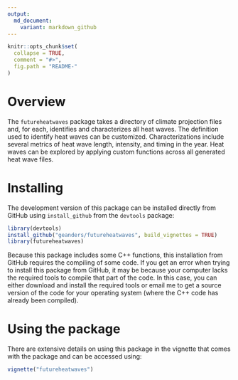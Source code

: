 ```yaml
---
output:
  md_document:
    variant: markdown_github
---
```


<!-- README.md is generated from README.Rmd. Please edit that file -->

```r
knitr::opts_chunk$set(
  collapse = TRUE,
  comment = "#>",
  fig.path = "README-"
)
```

# Overview 

The `futureheatwaves` package takes a directory of climate projection files and, for each, identifies and characterizes all heat waves. The definition used to identify heat waves can be customized. Characterizations include several metrics of heat wave length, intensity, and timing in the year. Heat waves can be explored by applying custom functions across all generated heat wave files.

# Installing

The development version of this package can be installed directly from GitHub using `install_github` from the `devtools` package: 

```r
library(devtools)
install_github("geanders/futureheatwaves", build_vignettes = TRUE)
library(futureheatwaves)
```

Because this package includes some C++ functions, this installation from GitHub requires the compiling of some code. If you get an error when trying to install this package from GitHub, it may be because your computer lacks the required tools to compile that part of the code. In this case, you can either download and install the required tools or email me to get a source version of the code for your operating system (where the C++ code has already been compiled). 

# Using the package

There are extensive details on using this package in the vignette that comes with the package and can be accessed using: 

```r
vignette("futureheatwaves")
```

